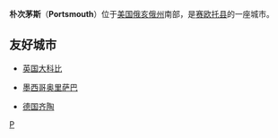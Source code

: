 {{Infobox Settlement
| name = 朴次茅斯<br/>Portsmouth
| image_skyline = 
| imagesize = 
| image_caption = 
| image_flag = 
| image_shield = Seal of the City of Portsmouth (Ohio).svg
| pushpin_map = USA Ohio
| pushpin_label_position = bottom
| subdivision_type = 国家
| subdivision_name = {{USA}}
| subdivision_type1 = [[美国行政区划|州]]
| subdivision_name1 = [[俄亥俄州|俄亥俄州]]
| subdivision_type2 = [[俄亥俄州各县列表|县]]
| subdivision_name2 =  [[赛欧托县_(俄亥俄州)|赛欧托县]]
| elevation_m = 162
| elevation_ft = 
| area_total_km2 = 28.6
| population_as_of = 2000年
| population_total = 20909
| population_density_km2 = auto
| timezone = [[EST|EST]]
| utc_offset = -5
| timezone_DST = [[EDT|EDT]]
| utc_offset_DST = -4
| latd = 38
| latm = 44
| lats = 35
| latNS = N
| longd = 82
| longm = 57
| longs = 56
| longEW = W
| website = http://www.ci.portsmouth.oh.us
}}
'''朴次茅斯'''（'''Portsmouth'''）位于[[美国|美国]][[俄亥俄州|俄亥俄州]]南部，是[[赛欧托县_(俄亥俄州)|赛欧托县]]的一座城市。

==友好城市==
*{{flagicon|UK}}[[英国|英国]][[大科比|大科比]]
*{{flagicon|Mexico}}[[墨西哥|墨西哥]][[奥里萨巴|奥里萨巴]]
*{{flagicon|Germany}}[[德国|德国]][[齐陶|齐陶]]

{{Ohio-stub}}

[[Category:俄亥俄州城市|P]]